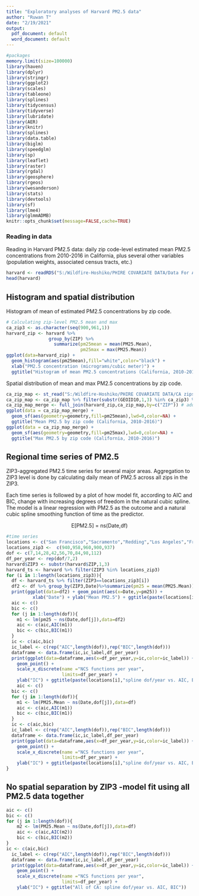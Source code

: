 ---
title: "Exploratory analyses of Harvard PM2.5 data"
author: "Ruwan T"
date: "2/19/2021"
output:
  pdf_document: default
  word_document: default
---

```{r setup, include=FALSE}
#packages
memory.limit(size=100000)
library(haven)
library(dplyr)
library(stringr)
library(ggplot2)
library(scales)
library(tableone)
library(splines)
library(tidycensus)
library(tidyverse)
library(lubridate)
library(AER)
library(knitr)
library(splines)
library(data.table)
library(biglm)
library(speedglm)
library(sp)
library(leaflet)
library(raster)
library(rgdal)
library(geosphere)
library(rgeos)
library(wesanderson)
library(stats)
library(devtools)
library(sf)
library(lme4)
library(glmmADMB)
knitr::opts_chunk$set(message=FALSE,cache=TRUE)
```

### Reading in data
Reading in Harvard PM2.5 data: daily zip code-level estimated mean PM2.5 concentrations from 2010-2016 in California, plus several other variables (population weights, associated census tracts, etc.)

```{r}
harvard <- readRDS("S:/Wildfire-Hoshiko/PHIRE COVARIATE DATA/Data For Analysis/CA_Harvard.rds")
head(harvard)
```

## Histogram and spatial distribution
Histogram of mean of estimated PM2.5 concentrations by zip code.

```{r}
# Calculating zip-level PM2.5 mean and max
ca_zip3 <- as.character(seq(900,961,1))
harvard_zip <- harvard %>%
                group_by(ZIP) %>%
                  summarize(pm25mean = mean(PM25.Mean),
                            pm25max = max(PM25.Mean))
ggplot(data=harvard_zip) +
  geom_histogram(aes(pm25mean),fill="white",color="black") +
  xlab("PM2.5 concentration (micrograms/cubic meter)") +
  ggtitle("Histogram of mean PM2.5 concentrations (California, 2010-2016)")
```
\newpage
Spatial distribution of mean and max PM2.5 concentrations by zip code.
```{r}
ca_zip_map <- st_read("S:/Wildfire-Hoshiko/PHIRE COVARIATE DATA/CA zips/tl_2019_us_zcta510/tl_2019_us_zcta510.shp")
ca_zip_map <- ca_zip_map %>% filter(substr(GEOID10,1,3) %in% ca_zip3) %>% rename(ZIP = GEOID10)
ca_zip_map_merge <- full_join(harvard_zip,ca_zip_map,by=c("ZIP")) # adding PM as attribute to shapefile
ggplot(data = ca_zip_map_merge) + 
  geom_sf(aes(geometry=geometry,fill=pm25mean),lwd=0,color=NA) + 
  ggtitle("Mean PM2.5 by zip code (California, 2010-2016)")
ggplot(data = ca_zip_map_merge) + 
  geom_sf(aes(geometry=geometry,fill=pm25max),lwd=0,color=NA) + 
  ggtitle("Max PM2.5 by zip code (California, 2010-2016)")
```
\newpage

## Regional time series of PM2.5

ZIP3-aggregated PM2.5 time series for several major areas. Aggregation to ZIP3 
level is done by calculating daily mean of PM2.5 across all zips in the ZIP3.

Each time series is followed by a plot of how model fit, according to AIC and BIC,
change with increasing degrees of freedom in the natural cubic spline. The model
is a linear regression with PM2.5 as the outcome and a natural cubic spline smoothing
function of time as the predictor.

$$\text{E[PM2.5] = ns(Date,df)} $$

```{r}
#time series
locations <- c("San Francisco","Sacramento","Redding","Los Angeles","Fresno")
locations_zip3 <-  c(940,958,960,900,937)
dof <- c(7,14,28,42,56,70,84,98,112)
df_per_year <- rep(dof/7,2)
harvard$ZIP3 <- substr(harvard$ZIP,1,3)
harvard_ts <- harvard %>% filter(ZIP3 %in% locations_zip3)
for (i in 1:length(locations_zip3)){
  df <- harvard_ts %>% filter(ZIP3==locations_zip3[i])
  df2 <- df %>% group_by(ZIP3,Date)%>%summarize(pm25 = mean(PM25.Mean))
  print(ggplot(data=df2) + geom_point(aes(x=Date,y=pm25)) + 
          xlab("Date") + ylab("Mean PM2.5") + ggtitle(paste(locations[i],"Daily mean PM2.5 concentration (2010-2016)",sep=": ")))
  aic <- c()
  bic <- c()
  for (j in 1:length(dof)){
    m1 <- lm(pm25 ~ ns(Date,dof[j]),data=df2)
    aic <- c(aic,AIC(m1))
    bic <- c(bic,BIC(m1))
  }
  ic <- c(aic,bic)
  ic_label <- c(rep("AIC",length(dof)),rep("BIC",length(dof)))
  dataframe <- data.frame(ic,ic_label,df_per_year)
  print(ggplot(data=dataframe,aes(x=df_per_year,y=ic,color=ic_label)) +
    geom_point() +
    scale_x_discrete(name ="NCS functions per year",
                     limits=df_per_year) +
    ylab("IC") + ggtitle(paste(locations[i],"spline dof/year vs. AIC, BIC - PM2.5 averaged over zips",sep=": ")))
    aic <- c()
  bic <- c()
  for (j in 1:length(dof)){
    m1 <- lm(PM25.Mean ~ ns(Date,dof[j]),data=df)
    aic <- c(aic,AIC(m1))
    bic <- c(bic,BIC(m1))
  }
  ic <- c(aic,bic)
  ic_label <- c(rep("AIC",length(dof)),rep("BIC",length(dof)))
  dataframe <- data.frame(ic,ic_label,df_per_year)
  print(ggplot(data=dataframe,aes(x=df_per_year,y=ic,color=ic_label)) +
    geom_point() +
    scale_x_discrete(name ="NCS functions per year",
                     limits=df_per_year) +
    ylab("IC") + ggtitle(paste(locations[i],"spline dof/year vs. AIC, BIC - PM2.5 NOT averaged over zips",sep=": ")))
}


```


## No spatial separation by ZIP3 -model fit using all PM2.5 data together
```{r}
aic <- c()
bic <- c()
for (j in 1:length(dof)){
    m2 <- lm(PM25.Mean ~ ns(Date,dof[j]),data=df)
    aic <- c(aic,AIC(m2))
    bic <- c(bic,BIC(m2))
}
ic <- c(aic,bic)
  ic_label <- c(rep("AIC",length(dof)),rep("BIC",length(dof)))
  dataframe <- data.frame(ic,ic_label,df_per_year)
  print(ggplot(data=dataframe,aes(x=df_per_year,y=ic,color=ic_label)) +
    geom_point() +
    scale_x_discrete(name ="NCS functions per year",
                     limits=df_per_year) +
    ylab("IC") + ggtitle("All of CA: spline dof/year vs. AIC, BIC"))

```









